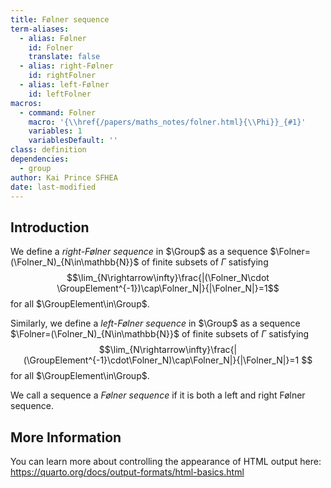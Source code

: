 ```yaml
---
title: Følner sequence
term-aliases:
  - alias: Følner
    id: Folner
    translate: false
  - alias: right-Følner
    id: rightFolner
  - alias: left-Følner
    id: leftFolner
macros:
  - command: Folner
    macro: '{\\href{/papers/maths_notes/folner.html}{\\Phi}}_{#1}'
    variables: 1
    variablesDefault: ''
class: definition
dependencies:
  - group
author: Kai Prince SFHEA
date: last-modified
---
```


## Introduction
::: {.definition}
::: {#def-rightFolner}
We define a *right-Følner sequence* in $\Group$ as a sequence $\Folner=(\Folner_N)_{N\in\mathbb{N}}$ of finite subsets of $\Gamma$ satisfying $$\lim_{N\rightarrow\infty}\frac{|(\Folner_N\cdot \GroupElement^{-1})\cap\Folner_N|}{|\Folner_N|}=1$$for all $\GroupElement\in\Group$.
:::
::: {#def-leftFolner}
Similarly, we define a *left-Følner sequence* in $\Group$ as a sequence $\Folner=(\Folner_N)_{N\in\mathbb{N}}$ of finite subsets of $\Gamma$ satisfying $$\lim_{N\rightarrow\infty}\frac{|(\GroupElement^{-1}\cdot\Folner_N)\cap\Folner_N|}{|\Folner_N|}=1 $$for all $\GroupElement\in\Group$.
:::
::: {#def-Folner}
We call a sequence a *Følner sequence* if it is both a left and right Følner sequence.
:::
:::

## More Information

You can learn more about controlling the appearance of HTML output here: <https://quarto.org/docs/output-formats/html-basics.html>

